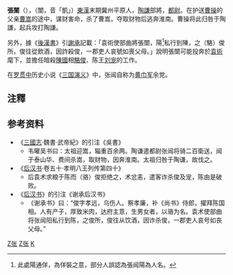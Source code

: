 {{otheruses|other=其他同名人物|張闓}}
'''張闓'''（{{bd|？||？|catIdx=Z}}），（闓，音「凱」）[[東漢|東漢]]末期冀州平原人，[[陶謙|陶謙]]部將，[[都尉|都尉]]。在护送[[曹操|曹操]]的父亲[[曹嵩|曹嵩]]的途中，谋财害命，杀了曹嵩，夺取财物后逃奔淮南。曹操将此归咎于陶謙，起兵攻打陶謙。

另外，據《[[後漢書|後漢書]]》引[[謝承|謝承]]記載：「袁術使部曲將張闓，陽<ref>此處陽通佯，為佯裝之意，部分人誤認為張闿陽為人名。</ref>私行到陳，之（駱）俊所，俊往從飲酒，因詐殺俊，一郡吏人哀號如喪父母。」說明張闓可能投奔於[[袁術|袁術]]麾下，並擔任暗殺[[陳國_(東漢)|陳國]]相[[駱俊|駱俊]]、陈王[[劉寵_(陳王)|刘宠]]的工作。

在[[罗贯中|罗贯中]]历史小说《[[三国演义|三国演义]]》中，张闿自称为[[黄巾军|黄巾军]]余党。

==注釋==
<references/>

==参考资料==
*《[[三國志|三國志]]·魏書·武帝紀》的引注《吳書》
**韦曜吴书曰：太祖迎嵩，辎重百余两。陶谦遣都尉张闿将骑二百衛送，闿于泰山华、费间杀嵩，取财物，因奔淮南。太祖归咎于陶谦，故伐之。
*《[[后汉书|后汉书]]·卷五十·孝明八王列传第四十》
**后袁术求粮于陈而（骆）俊拒绝之，术忿恚，遣客诈杀俊及宠，陈由是破败。
*《[[后汉书|后汉书]]》的引注《谢承后汉书》
**《谢承书》曰：“俊字孝远，乌伤人。察孝廉，补《尚书》侍郎，擢拜陈国相。人有产子，厚致米肉，达府主意，生男女者，以骆为名。袁术使部曲将张闿阳私行到陈，之俊所，俊往从饮酒，因诈杀俊，一郡吏人哀号如丧父母。”

{{三國人物小作品}}

[[Category:東漢军事人物|Z张]]
[[Category:三國军事人物|Z张]]
[[Category:张姓|K]]